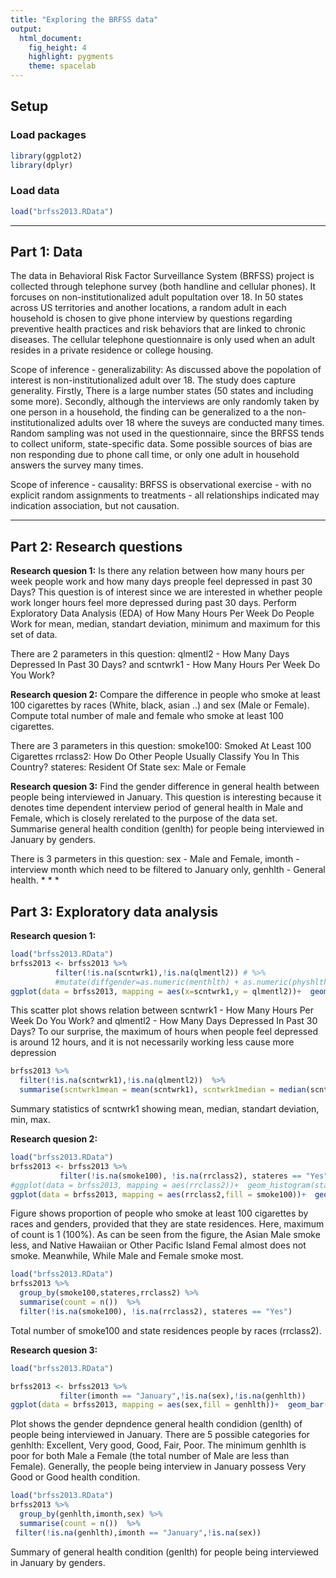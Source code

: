 ---
title: "Exploring the BRFSS data"
output: 
  html_document: 
    fig_height: 4
    highlight: pygments
    theme: spacelab
---

## Setup

### Load packages

```{r load-packages, message = FALSE}
library(ggplot2)
library(dplyr)
```

### Load data

```{r load-data}
load("brfss2013.RData")
```



* * *

## Part 1: Data
The data in Behavioral Risk Factor Surveillance System (BRFSS) project is collected through telephone survey (both handline and cellular phones). It forcuses on non-institutionalized adult popultation over 18. In 50 states across US territories and another locations, a random adult in each household is chosen to give phone interview by questions regarding preventive health practices and risk behaviors that are linked to chronic diseases. The cellular telephone questionnaire is only used when an adult resides in a private residence or college housing.

Scope of inference - generalizability: As discussed above the popolation of interest is non-institutionalized adult over 18. The study does capture generality. Firstly, There is a large number states (50 states and including some more). Secondly, although the interviews are only randomly taken by one person in a household, the finding can be generalized to a the non-institutionalized adults over 18 where the suveys are conducted many times. Random sampling was not used in the questionnaire, since the BRFSS tends to collect uniform, state-specific data.  Some possible sources of bias are non responding due to phone call time, or only one adult in household answers the survey many times.

Scope of inference - causality:  BRFSS is observational exercise - with no explicit random assignments to treatments - all relationships indicated may indication association, but not causation.

* * *

## Part 2: Research questions

**Research quesion 1:**
Is there any relation between how many hours per week people work and how many days preople feel depressed in past 30 Days? This question is of interest since we are interested in whether people work longer hours feel more depressed during past 30 days.  Perform Exploratory Data Analysis (EDA) of How Many Hours Per Week Do People Work for mean, median, standart deviation, minimum and maximum for this set of data.

There are 2 parameters in this question: qlmentl2 - How Many Days Depressed In Past 30 Days? and scntwrk1 - How Many Hours Per Week Do You Work?

**Research quesion 2:**
Compare the difference in people who smoke at least 100 cigarettes by races (White, black, asian ..) and sex (Male or Female). Compute total number of male and female who smoke at least 100 cigarettes.

There are 3 parameters in this question:
smoke100: Smoked At Least 100 Cigarettes
rrclass2: How Do Other People Usually Classify You In This Country?
stateres: Resident Of State
sex: Male or Female

**Research quesion 3:**
Find the gender difference in general health between people being interviewed in January. This question is interesting because it denotes time dependent interview period of general health in Male and Female, which is closely rerelated to the purpose of the data set. Summarise general health condition (genlth) for people being interviewed in January by genders.

There is 3 parmeters in this question: sex - Male and Female, imonth - interview month which need to be filtered to January only, genhlth - General health.
* * *

## Part 3: Exploratory data analysis


**Research quesion 1:**

```{r}
load("brfss2013.RData")
brfss2013 <- brfss2013 %>%
          filter(!is.na(scntwrk1),!is.na(qlmentl2)) # %>%
          #mutate(diffgender=as.numeric(menthlth) + as.numeric(physhlth))
ggplot(data = brfss2013, mapping = aes(x=scntwrk1,y = qlmentl2))+  geom_point(colour="red")
```

This scatter plot shows relation between scntwrk1 - How Many Hours Per Week Do You Work? and qlmentl2 - How Many Days Depressed In Past 30 Days? To our surprise, the maximum of hours when people feel depressed is around 12 hours, and it is not necessarily working less cause more depression
```{r}

brfss2013 %>% 
  filter(!is.na(scntwrk1),!is.na(qlmentl2))  %>%
  summarise(scntwrk1mean = mean(scntwrk1), scntwrk1median = median(scntwrk1), scntwrk1sd = sd(scntwrk1), scntwrk1min = min(scntwrk1), scntwrk1max = max(scntwrk1))
```
Summary statistics of scntwrk1 showing mean, median, standart deviation, min, max.

**Research quesion 2:**

```{r}
load("brfss2013.RData")
brfss2013 <- brfss2013 %>%
           filter(!is.na(smoke100), !is.na(rrclass2), stateres == "Yes")
#ggplot(data = brfss2013, mapping = aes(rrclass2))+  geom_histogram(stat="count")
ggplot(data = brfss2013, mapping = aes(rrclass2,fill = smoke100))+  geom_bar(position="fill") + coord_flip() +   facet_grid(sex ~.)
```
Figure shows proportion of people who smoke at least 100 cigarettes by races and genders, provided that they are state residences. Here, maximum of count is 1 (100%). As can be seen from the figure, the Asian Male smoke less, and Native Hawaiian or Other Pacific Island Femal almost does not smoke. Meanwhile, While Male and Female smoke most.

```{r}
load("brfss2013.RData")
brfss2013 %>% 
  group_by(smoke100,stateres,rrclass2) %>% 
  summarise(count = n())  %>%
  filter(!is.na(smoke100), !is.na(rrclass2), stateres == "Yes")

```

Total number of smoke100 and state residences people by races (rrclass2).

**Research quesion 3:**
```{r}
load("brfss2013.RData")
```

```{r}
brfss2013 <- brfss2013 %>%
           filter(imonth == "January",!is.na(sex),!is.na(genhlth))
ggplot(data = brfss2013, mapping = aes(sex,fill = genhlth))+  geom_bar(position="stack")
```

Plot shows the gender depndence general health condidion (genlth) of people being interviewed in January. There are 5 possible categories for genhlth: Excellent, Very good, Good, Fair, Poor. The minimum genhlth is poor for both Male a Female (the total number of Male are less than Female). Generally, the people being interview in January possess Very Good or Good health condition.

```{r}
load("brfss2013.RData")
brfss2013 %>% 
  group_by(genhlth,imonth,sex) %>% 
  summarise(count = n())  %>%
 filter(!is.na(genhlth),imonth == "January",!is.na(sex))
```

Summary of general health condition (genlth) for people being interviewed in January by genders. 